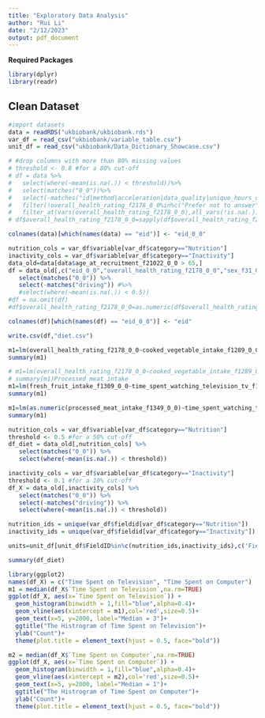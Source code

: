 ---
title: "Exploratory Data Analysis"
author: "Rui Li"
date: "2/12/2023"
output: pdf_document
---

**Required Packages**
```{r message=FALSE, warning=FALSE}
library(dplyr)
library(readr)
```

## Clean Dataset
```{r}
#import datasets
data = readRDS("ukbiobank/ukbiobank.rds")
var_df = read_csv("ukbiobank/variable_table.csv")
unit_df = read_csv("ukbiobank/Data_Dictionary_Showcase.csv")

# #drop columns with more than 80% missing values
# threshold <- 0.8 #for a 80% cut-off
# df = data %>% 
#   select(where(~mean(is.na(.)) < threshold))%>% 
#   select(matches("0_0"))%>%
#   select(-matches("id|method|acceleration|data_quality|unique_hours_of_wear|invitation_to_physical_activity_study"))%>%
#   filter(!overall_health_rating_f2178_0_0%in%c("Prefer not to answer","Do not know"))%>%
#   filter_at(vars(overall_health_rating_f2178_0_0),all_vars(!is.na(.)))
# df$overall_health_rating_f2178_0_0=sapply(df$overall_health_rating_f2178_0_0,unclass)
```
```{r}
colnames(data)[which(names(data) == "eid")] <- "eid_0_0"
```


```{r}
nutrition_cols = var_df$variable[var_df$category=="Nutrition"]
inactivity_cols = var_df$variable[var_df$category=="Inactivity"]
data_old=data[data$age_at_recruitment_f21022_0_0 > 65,]
df = data_old[,c("eid_0_0","overall_health_rating_f2178_0_0","sex_f31_0_0", nutrition_cols,inactivity_cols)]%>%
   select(matches("0_0")) %>%
   select(-matches("driving")) #%>%
   #select(where(~mean(is.na(.)) < 0.5))
#df = na.omit(df)
#df$overall_health_rating_f2178_0_0=as.numeric(df$overall_health_rating_f2178_0_0)
```

```{r}
colnames(df)[which(names(df) == "eid_0_0")] <- "eid"
```


```{r}
write.csv(df,"diet.csv")
```


```{r}
m1=lm(overall_health_rating_f2178_0_0~cooked_vegetable_intake_f1289_0_0+fresh_fruit_intake_f1309_0_0+tea_intake_f1488_0_0+salad_raw_vegetable_intake_f1299_0_0+bread_intake_f1438_0_0+cereal_intake_f1458_0_0,data=df)
summary(m1)
```
```{r}
# m1=lm(overall_health_rating_f2178_0_0~cooked_vegetable_intake_f1289_0_0+fresh_fruit_intake_f1309_0_0+tea_intake_f1488_0_0+salad_raw_vegetable_intake_f1299_0_0+bread_intake_f1438_0_0+cereal_intake_f1458_0_0,data=df)
# summary(m1)Processed meat intake
m1=lm(fresh_fruit_intake_f1309_0_0~time_spent_watching_television_tv_f1070_0_0+time_spent_using_computer_f1080_0_0,data=df)
summary(m1)

m1=lm(as.numeric(processed_meat_intake_f1349_0_0)~time_spent_watching_television_tv_f1070_0_0+time_spent_using_computer_f1080_0_0,data=df)
summary(m1)
```


```{r}
nutrition_cols = var_df$variable[var_df$category=="Nutrition"]
threshold <- 0.5 #for a 50% cut-off
df_diet = data_old[,nutrition_cols] %>%
   select(matches("0_0")) %>%
   select(where(~mean(is.na(.)) < threshold))
```


```{r}
inactivity_cols = var_df$variable[var_df$category=="Inactivity"]
threshold <- 0.1 #for a 10% cut-off
df_X = data_old[,inactivity_cols] %>%
   select(matches("0_0")) %>%
   select(-matches("driving")) %>%
   select(where(~mean(is.na(.)) < threshold))
```


```{r}
nutrition_ids = unique(var_df$fieldid[var_df$category=="Nutrition"])
inactivity_ids = unique(var_df$fieldid[var_df$category=="Inactivity"])
```

```{r}
units=unit_df[unit_df$FieldID%in%c(nutrition_ids,inactivity_ids),c('Field','ValueType','Units')]
```

```{r}
summary(df_diet)
```
```{r}
library(ggplot2)
names(df_X) = c("Time Spent on Television", "Time Spent on Computer")
m1 = median(df_X$`Time Spent on Television`,na.rm=TRUE)
ggplot(df_X, aes(x=`Time Spent on Television`)) +
  geom_histogram(binwidth = 1,fill="blue",alpha=0.4)+
  geom_vline(aes(xintercept = m1),col='red',size=0.5)+
  geom_text(x=5, y=2000, label="Median = 3")+
  ggtitle("The Histrogram of Time Spent on Television")+
  ylab("Count")+
  theme(plot.title = element_text(hjust = 0.5, face="bold"))
```
```{r}
m2 = median(df_X$`Time Spent on Computer`,na.rm=TRUE)
ggplot(df_X, aes(x=`Time Spent on Computer`)) +
  geom_histogram(binwidth = 1,fill="blue",alpha=0.4)+
  geom_vline(aes(xintercept = m2),col='red',size=0.5)+
  geom_text(x=5, y=2000, label="Median = 1")+
  ggtitle("The Histrogram of Time Spent on Computer")+
  ylab("Count")+
  theme(plot.title = element_text(hjust = 0.5, face="bold"))
```


